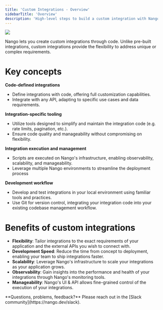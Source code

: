 ```yaml
---
title: 'Custom Integrations - Overview'
sidebarTitle: 'Overview'
description: 'High-level steps to build a custom integration with Nango.'
---
```


<Frame>
  <img src="/images/custom-scripts.png" />
</Frame>

Nango lets you create custom integrations through code. Unlike pre-built integrations, custom integrations provide the flexibility to address unique or complex requirements.

# Key concepts

**Code-defined integrations**
- Define integrations with code, offering full customization capabilities.
- Integrate with any API, adapting to specific use cases and data requirements.

**Integration-specific tooling**
- Utilize tools designed to simplify and maintain the integration code (e.g. rate limits, pagination, etc.).
- Ensure code quality and manageability without compromising on flexibility.

**Integration execution and management**
- Scripts are executed on Nango's infrastructure, enabling observability, scalability, and manageability.
- Leverage multiple Nango environments to streamline the deployment process

**Development workflow**
- Develop and test integrations in your local environment using familiar tools and practices.
- Use Git for version control, integrating your integration code into your existing codebase management workflow.

# Benefits of custom integrations
- **Flexibility**: Tailor integrations to the exact requirements of your application and the external APIs you wish to connect with.
- **Development Speed**: Reduce the time from concept to deployment, enabling your team to ship integrations faster.
- **Scalability**: Leverage Nango's infrastructure to scale your integrations as your application grows.
- **Observability**: Gain insights into the performance and health of your integrations through Nango's monitoring tools.
- **Manageability**: Nango's UI & API allows fine-grained control of the execution of your integrations.

<Tip>
**Questions, problems, feedback?** Please reach out in the [Slack community](https://nango.dev/slack).
</Tip>